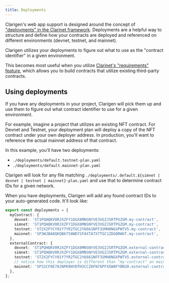 ```yaml
---
title: Deployments
---
```


Clarigen's web app support is designed around the concept of ["deployments" in the Clarinet framework](https://github.com/hirosystems/clarinet#deploy-contracts-to-devnet--testnet--mainnet). Deployments are a helpful way to structure and define how your contracts are deployed and referenced on different environments (devnet, testnet, and mainnet).

Clarigen utilizes your deployments to figure out what to use as the "contract identifier" in a given environment.

This becomes most useful when you utilize [Clarinet's "requirements" feature](https://github.com/hirosystems/clarinet#interacting-with-contracts-deployed-on-mainnet), which allows you to build contracts that utilize existing third-party contracts.

## Using deployments

If you have any deployments in your project, Clarigen will pick them up and use them to figure out what contract identifier to use for a given environment.

For example, imagine a project that utilizes an existing NFT contract. For Devnet and Testnet, your deployment plan will deploy a copy of the NFT contract under your own deployer address. In production, you'll want to reference the actual mainnet address of that contract.

In this example, you'll have two deployments:

- `./deployments/default.testnet-plan.yaml`
- `./deployments/default.mainnet-plan.yaml`

Clarigen will look for any file matching `./deployments/.default.${simnet | devnet | testnet | mainnet}-plan.yaml` and use that to determine contract IDs for a given network.

When you have deployments, Clarigen will add any found contract IDs to your auto-generated code. It'll look like:

```ts
export const deployments = {
  myContract: {
    devnet: 'ST1PQHQKV0RJXZFY1DGX8MNSNYVE3VGZJSRTPGZGM.my-contract',
    simnet: 'ST1PQHQKV0RJXZFY1DGX8MNSNYVE3VGZJSRTPGZGM.my-contract',
    testnet: 'ST2X2FYCY01Y7YR2TGC2Y6661NFF3SMH0NGXPWTV5.my-contract',
    mainnet: 'SP3WJBA8QKQB6758WD7SFAXTA7X7TGC1ZDG0RWGT.my-contract',
  },
  externalContract: {
    devnet: 'ST1PQHQKV0RJXZFY1DGX8MNSNYVE3VGZJSRTPGZGM.external-contract',
    simnet: 'ST1PQHQKV0RJXZFY1DGX8MNSNYVE3VGZJSRTPGZGM.external-contract',
    testnet: 'ST2X2FYCY01Y7YR2TGC2Y6661NFF3SMH0NGXPWTV5.external-contract',
    // notice how this deployer is different than "my-contract" on mainnet:
    mainnet: 'SP32CF0E78JNPK0HYDTH3CCZ8FN76PFX5W0FYBN20.external-contract',
  },
};
```
